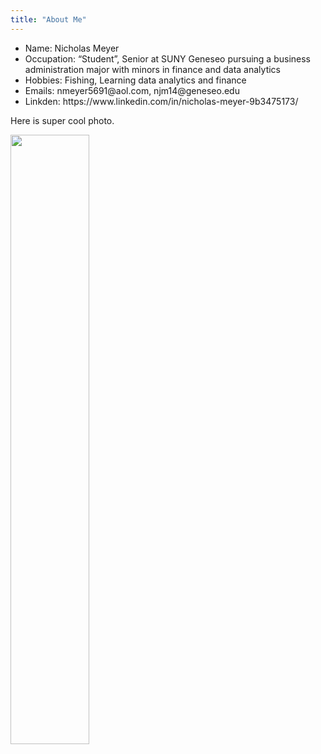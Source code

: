 ```yaml
---
title: "About Me"
---
```


- Name: Nicholas Meyer
- Occupation: "Student", Senior at SUNY Geneseo pursuing a business administration major with minors in finance and data analytics
- Hobbies: Fishing, Learning data analytics and finance
- Emails: nmeyer5691@aol.com,
          njm14@geneseo.edu
- Linkden: https://www.linkedin.com/in/nicholas-meyer-9b3475173/

Here is super cool photo.

![](/Users/nicholasmeyer/Documents/IMG_9739.png){width=50%}

